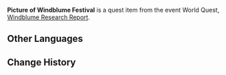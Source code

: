 {{Item Infobox
|id           = 100761
|image        = 
Item Picture.png
|type         = Quest Items
|description  = A picture recording the scene in Mondstadt during Windblume Festival. With fresh flowers, the Statue of The Seven, and the free people of Mondstadt, this festival could indeed be deemed synonymous with "romance".
|source1      = Obtained during [[Windblume Research Report]]
}}
'''Picture of Windblume Festival''' is a quest item from the event World Quest, [[Windblume Research Report]].

==Other Languages==
{{Other Languages|default_hidden = 1
|en      = Picture of Windblume Festival
|zhs     = 风花节风景画片
|zhs_rm  = Fēnghuā-jié Fēngjǐng Huàpiàn
|zht     = 風花節風景畫片
|zht_rm  = Fēnghuā-jié Fēngjǐng Huàpiàn
|ja      = 風花祭の風景画
|ja_rm   = Windoburuumu-sai no Fuukeiga
|ko      = 윈드블룸 축제 사진
|ko_rm   = 
|es      = Imagen del Festival de las Flores de Viento
|fr      = Image de la Fête des alizées
|ru      = Пейзаж Праздника ветряных цветов
|th      = ภาพวิวเทศกาล Windblume
|th_rm   = 
|vi      = Hình Ảnh Về Lễ Hội Hoa Gió
|de      = Landschaftsbild vom Windblumenfest
|id      = Gambar Windblume Festival
|pt      = Foto do Festival da Brisa Florescente
}}

==Change History==
{{Change History|1.4}}